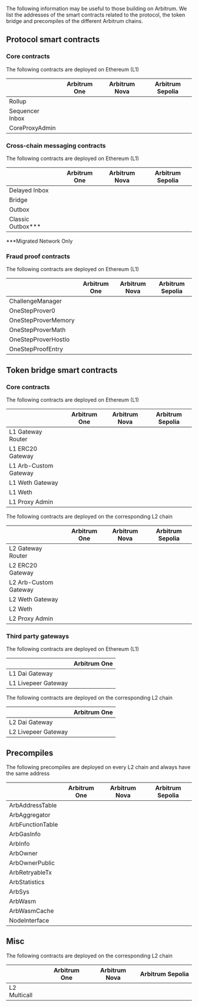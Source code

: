 
The following information may be useful to those building on Arbitrum. We list the addresses of the smart contracts related to the protocol, the token bridge and precompiles of the different Arbitrum chains.

## Protocol smart contracts

### Core contracts

The following contracts are deployed on Ethereum (L1)

|                 | Arbitrum One                                                                                   | Arbitrum Nova                                                                                  | Arbitrum Sepolia                                                                                      |
| --------------- | ---------------------------------------------------------------------------------------------- | ---------------------------------------------------------------------------------------------- | ----------------------------------------------------------------------------------------------------- |
| Rollup          | <AEL address="0x4DCeB440657f21083db8aDd07665f8ddBe1DCfc0" chainID={1} shortenAddress={true} /> | <AEL address="0xE7E8cCC7c381809BDC4b213CE44016300707B7Bd" chainID={1} shortenAddress={true} /> | <AEL address="0x042B2E6C5E99d4c521bd49beeD5E99651D9B0Cf4" chainID={11155111} shortenAddress={true} /> |
| Sequencer Inbox | <AEL address="0x1c479675ad559DC151F6Ec7ed3FbF8ceE79582B6" chainID={1} shortenAddress={true} /> | <AEL address="0x211E1c4c7f1bF5351Ac850Ed10FD68CFfCF6c21b" chainID={1} shortenAddress={true} /> | <AEL address="0x6c97864CE4bEf387dE0b3310A44230f7E3F1be0D" chainID={11155111} shortenAddress={true} /> |
| CoreProxyAdmin  | <AEL address="0x554723262467F125Ac9e1cDFa9Ce15cc53822dbD" chainID={1} shortenAddress={true} /> | <AEL address="0x71D78dC7cCC0e037e12de1E50f5470903ce37148" chainID={1} shortenAddress={true} /> | <AEL address="0x1ed74a4e4F4C42b86A7002e9951e98DBcC890686" chainID={11155111} shortenAddress={true} /> |

### Cross-chain messaging contracts

The following contracts are deployed on Ethereum (L1)

|                      | Arbitrum One                                                                                                                                                                                         | Arbitrum Nova                                                                                  | Arbitrum Sepolia                                                                                      |
| -------------------- | ---------------------------------------------------------------------------------------------------------------------------------------------------------------------------------------------------- | ---------------------------------------------------------------------------------------------- | ----------------------------------------------------------------------------------------------------- |
| Delayed Inbox        | <AEL address="0x4Dbd4fc535Ac27206064B68FfCf827b0A60BAB3f" chainID={1} shortenAddress={true} />                                                                                                       | <AEL address="0xc4448b71118c9071Bcb9734A0EAc55D18A153949" chainID={1} shortenAddress={true} /> | <AEL address="0xaAe29B0366299461418F5324a79Afc425BE5ae21" chainID={11155111} shortenAddress={true} /> |
| Bridge               | <AEL address="0x8315177aB297bA92A06054cE80a67Ed4DBd7ed3a" chainID={1} shortenAddress={true} />                                                                                                       | <AEL address="0xC1Ebd02f738644983b6C4B2d440b8e77DdE276Bd" chainID={1} shortenAddress={true} /> | <AEL address="0x38f918D0E9F1b721EDaA41302E399fa1B79333a9" chainID={11155111} shortenAddress={true} /> |
| Outbox               | <AEL address="0x0B9857ae2D4A3DBe74ffE1d7DF045bb7F96E4840" chainID={1} shortenAddress={true} />                                                                                                       | <AEL address="0xD4B80C3D7240325D18E645B49e6535A3Bf95cc58" chainID={1} shortenAddress={true} /> | <AEL address="0x65f07C7D521164a4d5DaC6eB8Fac8DA067A3B78F" chainID={11155111} shortenAddress={true} /> |
| Classic Outbox\*\*\* | <AEL address="0x760723CD2e632826c38Fef8CD438A4CC7E7E1A40" chainID={1} shortenAddress={true} /> <br /> <AEL address="0x667e23ABd27E623c11d4CC00ca3EC4d0bD63337a" chainID={1} shortenAddress={true} /> |                                                                                                |                                                                                                       |

\*\*\*Migrated Network Only

### Fraud proof contracts

The following contracts are deployed on Ethereum (L1)

|                     | Arbitrum One                                                                                   | Arbitrum Nova                                                                                  | Arbitrum Sepolia                                                                                      |
| ------------------- | ---------------------------------------------------------------------------------------------- | ---------------------------------------------------------------------------------------------- | ----------------------------------------------------------------------------------------------------- |
| ChallengeManager    | <AEL address="0xA5565d266c3c3Ee90B16Be8A5b13d587ef559fB0" chainID={1} shortenAddress={true} /> | <AEL address="0xFE66b18Ef1B943F8594A2710376Af4B01AcfA688" chainID={1} shortenAddress={true} /> | <AEL address="0xC60b56Ff6aAb3FE8B9Bd70040Fe9E95A26258B4C" chainID={11155111} shortenAddress={true} /> |
| OneStepProver0      | <AEL address="0x35FBC5F03d86E88973B06Fb9C5a913D54AbdF731" chainID={1} shortenAddress={true} /> | <AEL address="0x35FBC5F03d86E88973B06Fb9C5a913D54AbdF731" chainID={1} shortenAddress={true} /> | <AEL address="0x3Fe73F959C44e04d660dBFBbeffd51FD2c091377" chainID={11155111} shortenAddress={true} /> |
| OneStepProverMemory | <AEL address="0xe0ba77e0E24de5369e3B268Ea79fDe716e2EC48b" chainID={1} shortenAddress={true} /> | <AEL address="0xe0ba77e0E24de5369e3B268Ea79fDe716e2EC48b" chainID={1} shortenAddress={true} /> | <AEL address="0x6268Fc8dB1b5083b405b2C51808Df3619783ec2d" chainID={11155111} shortenAddress={true} /> |
| OneStepProverMath   | <AEL address="0xaB9596a0aaF28bc798c453434EC2DC0F8F0bF921" chainID={1} shortenAddress={true} /> | <AEL address="0xaB9596a0aaF28bc798c453434EC2DC0F8F0bF921" chainID={1} shortenAddress={true} /> | <AEL address="0x42f58c90583eC3fA0E0b724dEDF755AE1068e8Fa" chainID={11155111} shortenAddress={true} /> |
| OneStepProverHostIo | <AEL address="0xa07cD154340CC74EcF156FFB9fb378Ee29Ca71Cf" chainID={1} shortenAddress={true} /> | <AEL address="0xa07cD154340CC74EcF156FFB9fb378Ee29Ca71Cf" chainID={1} shortenAddress={true} /> | <AEL address="0xdB2c541e20Bd1830c8a050341Fca0Af51489C165" chainID={11155111} shortenAddress={true} /> |
| OneStepProofEntry   | <AEL address="0x4397fE1E959Ba81B9D5f1A9679Ddd891955A42d6" chainID={1} shortenAddress={true} /> | <AEL address="0x4397fE1E959Ba81B9D5f1A9679Ddd891955A42d6" chainID={1} shortenAddress={true} /> | <AEL address="0xB9cf664A1beD8F74f4B893a18c86eCe876CdAE80" chainID={11155111} shortenAddress={true} /> |

## Token bridge smart contracts

### Core contracts

The following contracts are deployed on Ethereum (L1)

|                       | Arbitrum One                                                                                   | Arbitrum Nova                                                                                  | Arbitrum Sepolia                                                                                      |
| --------------------- | ---------------------------------------------------------------------------------------------- | ---------------------------------------------------------------------------------------------- | ----------------------------------------------------------------------------------------------------- |
| L1 Gateway Router     | <AEL address="0x72Ce9c846789fdB6fC1f34aC4AD25Dd9ef7031ef" chainID={1} shortenAddress={true} /> | <AEL address="0xC840838Bc438d73C16c2f8b22D2Ce3669963cD48" chainID={1} shortenAddress={true} /> | <AEL address="0xcE18836b233C83325Cc8848CA4487e94C6288264" chainID={11155111} shortenAddress={true} /> |
| L1 ERC20 Gateway      | <AEL address="0xa3A7B6F88361F48403514059F1F16C8E78d60EeC" chainID={1} shortenAddress={true} /> | <AEL address="0xB2535b988dcE19f9D71dfB22dB6da744aCac21bf" chainID={1} shortenAddress={true} /> | <AEL address="0x902b3E5f8F19571859F4AB1003B960a5dF693aFF" chainID={11155111} shortenAddress={true} /> |
| L1 Arb-Custom Gateway | <AEL address="0xcEe284F754E854890e311e3280b767F80797180d" chainID={1} shortenAddress={true} /> | <AEL address="0x23122da8C581AA7E0d07A36Ff1f16F799650232f" chainID={1} shortenAddress={true} /> | <AEL address="0xba2F7B6eAe1F9d174199C5E4867b563E0eaC40F3" chainID={11155111} shortenAddress={true} /> |
| L1 Weth Gateway       | <AEL address="0xd92023E9d9911199a6711321D1277285e6d4e2db" chainID={1} shortenAddress={true} /> | <AEL address="0xE4E2121b479017955Be0b175305B35f312330BaE" chainID={1} shortenAddress={true} /> | <AEL address="0xA8aD8d7e13cbf556eE75CB0324c13535d8100e1E" chainID={11155111} shortenAddress={true} /> |
| L1 Weth               | <AEL address="0xC02aaA39b223FE8D0A0e5C4F27eAD9083C756Cc2" chainID={1} shortenAddress={true} /> | <AEL address="0xC02aaA39b223FE8D0A0e5C4F27eAD9083C756Cc2" chainID={1} shortenAddress={true} /> | <AEL address="0x7b79995e5f793A07Bc00c21412e50Ecae098E7f9" chainID={11155111} shortenAddress={true} /> |
| L1 Proxy Admin        | <AEL address="0x9aD46fac0Cf7f790E5be05A0F15223935A0c0aDa" chainID={1} shortenAddress={true} /> | <AEL address="0xa8f7DdEd54a726eB873E98bFF2C95ABF2d03e560" chainID={1} shortenAddress={true} /> | <AEL address="0xDBFC2FfB44A5D841aB42b0882711ed6e5A9244b0" chainID={11155111} shortenAddress={true} /> |

The following contracts are deployed on the corresponding L2 chain

|                       | Arbitrum One                                                                                       | Arbitrum Nova                                                                                      | Arbitrum Sepolia                                                                                    |
| --------------------- | -------------------------------------------------------------------------------------------------- | -------------------------------------------------------------------------------------------------- | --------------------------------------------------------------------------------------------------- |
| L2 Gateway Router     | <AEL address="0x5288c571Fd7aD117beA99bF60FE0846C4E84F933" chainID={42161} shortenAddress={true} /> | <AEL address="0x21903d3F8176b1a0c17E953Cd896610Be9fFDFa8" chainID={42170} shortenAddress={true} /> | <AEL address="0x9fDD1C4E4AA24EEc1d913FABea925594a20d43C7" chainID={421614} shortenAddress={true} /> |
| L2 ERC20 Gateway      | <AEL address="0x09e9222E96E7B4AE2a407B98d48e330053351EEe" chainID={42161} shortenAddress={true} /> | <AEL address="0xcF9bAb7e53DDe48A6DC4f286CB14e05298799257" chainID={42170} shortenAddress={true} /> | <AEL address="0x6e244cD02BBB8a6dbd7F626f05B2ef82151Ab502" chainID={421614} shortenAddress={true} /> |
| L2 Arb-Custom Gateway | <AEL address="0x096760F208390250649E3e8763348E783AEF5562" chainID={42161} shortenAddress={true} /> | <AEL address="0xbf544970E6BD77b21C6492C281AB60d0770451F4" chainID={42170} shortenAddress={true} /> | <AEL address="0x8Ca1e1AC0f260BC4dA7Dd60aCA6CA66208E642C5" chainID={421614} shortenAddress={true} /> |
| L2 Weth Gateway       | <AEL address="0x6c411aD3E74De3E7Bd422b94A27770f5B86C623B" chainID={42161} shortenAddress={true} /> | <AEL address="0x7626841cB6113412F9c88D3ADC720C9FAC88D9eD" chainID={42170} shortenAddress={true} /> | <AEL address="0xCFB1f08A4852699a979909e22c30263ca249556D" chainID={421614} shortenAddress={true} /> |
| L2 Weth               | <AEL address="0x82aF49447D8a07e3bd95BD0d56f35241523fBab1" chainID={42161} shortenAddress={true} /> | <AEL address="0x722E8BdD2ce80A4422E880164f2079488e115365" chainID={42170} shortenAddress={true} /> | <AEL address="0x980B62Da83eFf3D4576C647993b0c1D7faf17c73" chainID={421614} shortenAddress={true} /> |
| L2 Proxy Admin        | <AEL address="0xd570aCE65C43af47101fC6250FD6fC63D1c22a86" chainID={42161} shortenAddress={true} /> | <AEL address="0xada790b026097BfB36a5ed696859b97a96CEd92C" chainID={42170} shortenAddress={true} /> | <AEL address="0x715D99480b77A8d9D603638e593a539E21345FdF" chainID={421614} shortenAddress={true} /> |

### Third party gateways

The following contracts are deployed on Ethereum (L1)

|                     | Arbitrum One                                                                                   |
| ------------------- | ---------------------------------------------------------------------------------------------- |
| L1 Dai Gateway      | <AEL address="0xD3B5b60020504bc3489D6949d545893982BA3011" chainID={1} shortenAddress={true} /> |
| L1 Livepeer Gateway | <AEL address="0x6142f1C8bBF02E6A6bd074E8d564c9A5420a0676" chainID={1} shortenAddress={true} /> |

The following contracts are deployed on the corresponding L2 chain

|                     | Arbitrum One                                                                                       |
| ------------------- | -------------------------------------------------------------------------------------------------- |
| L2 Dai Gateway      | <AEL address="0x467194771dAe2967Aef3ECbEDD3Bf9a310C76C65" chainID={42161} shortenAddress={true} /> |
| L2 Livepeer Gateway | <AEL address="0x6D2457a4ad276000A615295f7A80F79E48CcD318" chainID={42161} shortenAddress={true} /> |

## Precompiles

The following precompiles are deployed on every L2 chain and always have the same address

|                  | Arbitrum One                                                                                       | Arbitrum Nova                                                                                      | Arbitrum Sepolia                                                                                    |
| ---------------- | -------------------------------------------------------------------------------------------------- | -------------------------------------------------------------------------------------------------- | --------------------------------------------------------------------------------------------------- |
| ArbAddressTable  | <AEL address="0x0000000000000000000000000000000000000066" chainID={42161} shortenAddress={true} /> | <AEL address="0x0000000000000000000000000000000000000066" chainID={42170} shortenAddress={true} /> | <AEL address="0x0000000000000000000000000000000000000066" chainID={421614} shortenAddress={true} /> |
| ArbAggregator    | <AEL address="0x000000000000000000000000000000000000006D" chainID={42161} shortenAddress={true} /> | <AEL address="0x000000000000000000000000000000000000006D" chainID={42170} shortenAddress={true} /> | <AEL address="0x000000000000000000000000000000000000006D" chainID={421614} shortenAddress={true} /> |
| ArbFunctionTable | <AEL address="0x0000000000000000000000000000000000000068" chainID={42161} shortenAddress={true} /> | <AEL address="0x0000000000000000000000000000000000000068" chainID={42170} shortenAddress={true} /> | <AEL address="0x0000000000000000000000000000000000000068" chainID={421614} shortenAddress={true} /> |
| ArbGasInfo       | <AEL address="0x000000000000000000000000000000000000006C" chainID={42161} shortenAddress={true} /> | <AEL address="0x000000000000000000000000000000000000006C" chainID={42170} shortenAddress={true} /> | <AEL address="0x000000000000000000000000000000000000006C" chainID={421614} shortenAddress={true} /> |
| ArbInfo          | <AEL address="0x0000000000000000000000000000000000000065" chainID={42161} shortenAddress={true} /> | <AEL address="0x0000000000000000000000000000000000000065" chainID={42170} shortenAddress={true} /> | <AEL address="0x0000000000000000000000000000000000000065" chainID={421614} shortenAddress={true} /> |
| ArbOwner         | <AEL address="0x0000000000000000000000000000000000000070" chainID={42161} shortenAddress={true} /> | <AEL address="0x0000000000000000000000000000000000000070" chainID={42170} shortenAddress={true} /> | <AEL address="0x0000000000000000000000000000000000000070" chainID={421614} shortenAddress={true} /> |
| ArbOwnerPublic   | <AEL address="0x000000000000000000000000000000000000006b" chainID={42161} shortenAddress={true} /> | <AEL address="0x000000000000000000000000000000000000006b" chainID={42170} shortenAddress={true} /> | <AEL address="0x000000000000000000000000000000000000006b" chainID={421614} shortenAddress={true} /> |
| ArbRetryableTx   | <AEL address="0x000000000000000000000000000000000000006E" chainID={42161} shortenAddress={true} /> | <AEL address="0x000000000000000000000000000000000000006E" chainID={42170} shortenAddress={true} /> | <AEL address="0x000000000000000000000000000000000000006E" chainID={421614} shortenAddress={true} /> |
| ArbStatistics    | <AEL address="0x000000000000000000000000000000000000006F" chainID={42161} shortenAddress={true} /> | <AEL address="0x000000000000000000000000000000000000006F" chainID={42170} shortenAddress={true} /> | <AEL address="0x000000000000000000000000000000000000006F" chainID={421614} shortenAddress={true} /> |
| ArbSys           | <AEL address="0x0000000000000000000000000000000000000064" chainID={42161} shortenAddress={true} /> | <AEL address="0x0000000000000000000000000000000000000064" chainID={42170} shortenAddress={true} /> | <AEL address="0x0000000000000000000000000000000000000064" chainID={421614} shortenAddress={true} /> |
| ArbWasm          | <AEL address="0x0000000000000000000000000000000000000071" chainID={42161} shortenAddress={true} /> | <AEL address="0x0000000000000000000000000000000000000071" chainID={42170} shortenAddress={true} /> | <AEL address="0x0000000000000000000000000000000000000071" chainID={421614} shortenAddress={true} /> |
| ArbWasmCache     | <AEL address="0x0000000000000000000000000000000000000072" chainID={42161} shortenAddress={true} /> | <AEL address="0x0000000000000000000000000000000000000072" chainID={42170} shortenAddress={true} /> | <AEL address="0x0000000000000000000000000000000000000072" chainID={421614} shortenAddress={true} /> |
| NodeInterface    | <AEL address="0x00000000000000000000000000000000000000C8" chainID={42161} shortenAddress={true} /> | <AEL address="0x00000000000000000000000000000000000000C8" chainID={42170} shortenAddress={true} /> | <AEL address="0x00000000000000000000000000000000000000C8" chainID={421614} shortenAddress={true} /> |

## Misc

The following contracts are deployed on the corresponding L2 chain

|              | Arbitrum One                                                                                       | Arbitrum Nova                                                                                      | Arbitrum Sepolia                                                                                    |
| ------------ | -------------------------------------------------------------------------------------------------- | -------------------------------------------------------------------------------------------------- | --------------------------------------------------------------------------------------------------- |
| L2 Multicall | <AEL address="0x842eC2c7D803033Edf55E478F461FC547Bc54EB2" chainID={42161} shortenAddress={true} /> | <AEL address="0x5e1eE626420A354BbC9a95FeA1BAd4492e3bcB86" chainID={42170} shortenAddress={true} /> | <AEL address="0xA115146782b7143fAdB3065D86eACB54c169d092" chainID={421614} shortenAddress={true} /> |
